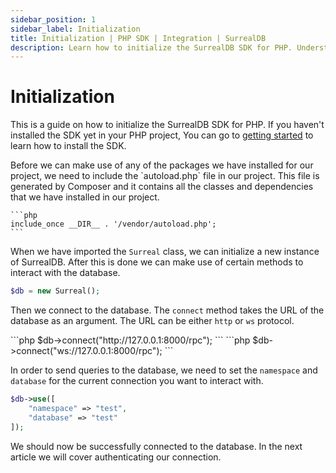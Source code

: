 ```yaml
---
sidebar_position: 1
sidebar_label: Initialization
title: Initialization | PHP SDK | Integration | SurrealDB
description: Learn how to initialize the SurrealDB SDK for PHP. Understand how to connect to a SurrealDB instance, manage authentication, and interact with the database.
---
```



# Initialization

This is a guide on how to initialize the SurrealDB SDK for PHP. If you haven't installed the SDK yet in your PHP project, You can go to [getting started](/docs/sdk/php/setup) to learn how to install the SDK.

<Tabs groupId="php-include-or-use">
  <TabItem value="composer" label="Composer" default>
    Before we can make use of any of the packages we have installed for our project, we need to include the `autoload.php` file in our project.
    This file is generated by Composer and it contains all the classes and dependencies that we have installed in our project.

    ```php
    include_once __DIR__ . '/vendor/autoload.php';
    ```
  </TabItem>
</Tabs>

When we have imported the `Surreal` class, we can initialize a new instance of SurrealDB.
After this is done we can make use of certain methods to interact with the database.

```php
$db = new Surreal();
```

Then we connect to the database. The `connect` method takes the URL of
the database as an argument. The URL can be either `http` or `ws` protocol.

<Tabs groupId="php-protocol">
  <TabItem value="http" label="HTTP" default>
    ```php
    $db->connect("http://127.0.0.1:8000/rpc");
    ```
  </TabItem>

  <TabItem value="ws" label="WebSocket">
    ```php
    $db->connect("ws://127.0.0.1:8000/rpc");
    ```
  </TabItem>
</Tabs>

In order to send queries to the database,
we need to set the `namespace` and `database` for the current connection you want
to interact with.

```php
$db->use([
	"namespace" => "test",
	"database" => "test"
]);
```

We should now be successfully connected to the database. In the next article we will cover authenticating our connection.
